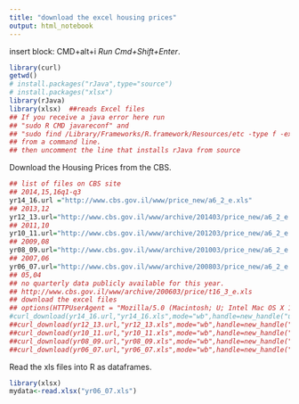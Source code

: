 ```yaml
---
title: "download the excel housing prices"
output: html_notebook
---
```

  insert block:  CMD+alt+i
  *Run*   *Cmd+Shift+Enter*. 

```r
library(curl)
getwd()
# install.packages("rJava",type="source")
# install.packages("xlsx")
library(rJava)
library(xlsx)  ##reads Excel files
## If you receive a java error here run 
## "sudo R CMD javareconf" and
## "sudo find /Library/Frameworks/R.framework/Resources/etc -type f -exec chmod 664 "{}" \;"
## from a command line.
## then uncomment the line that installs rJava from source
```
Download the Housing Prices from the CBS.
```r
## list of files on CBS site  
## 2014,15,16q1-q3
yr14_16.url ="http://www.cbs.gov.il/www/price_new/a6_2_e.xls"
## 2013,12
yr12_13.url="http://www.cbs.gov.il/www/archive/201403/price_new/a6_2_e.xls"
## 2011,10
yr10_11.url="http://www.cbs.gov.il/www/archive/201203/price_new/a6_2_e.xls"
## 2009,08
yr08_09.url="http://www.cbs.gov.il/www/archive/201003/price_new/a6_2_e.xls"
## 2007,06
yr06_07.url="http://www.cbs.gov.il/www/archive/200803/price_new/a6_2_e.xls"
## 05,04
## no quarterly data publicly available for this year.
## http://www.cbs.gov.il/www/archive/200603/price/t16_3_e.xls
## download the excel files
## options(HTTPUserAgent = "Mozilla/5.0 (Macintosh; U; Intel Mac OS X 10.6; en-US; rv:1.9.2.12) Gecko/20101026 Firefox/3.6.12")
#curl_download(yr14_16.url,"yr14_16.xls",mode="wb",handle=new_handle("useragent"="mozilla"))
##curl_download(yr12_13.url,"yr12_13.xls",mode="wb",handle=new_handle("useragent"="mozilla"))
##curl_download(yr10_11.url,"yr10_11.xls",mode="wb",handle=new_handle("useragent"="mozilla"))
##curl_download(yr08_09.url,"yr08_09.xls",mode="wb",handle=new_handle("useragent"="mozilla"))
##curl_download(yr06_07.url,"yr06_07.xls",mode="wb",handle=new_handle("useragent"="mozilla"))
```
Read the xls files into R as dataframes.
```r
library(xlsx)
mydata<-read.xlsx("yr06_07.xls")
```


